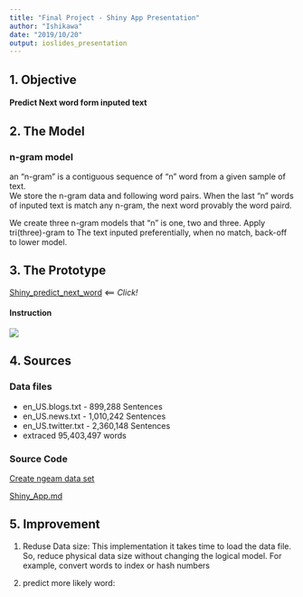 ---
title: "Final Project - Shiny App Presentation"
author: "Ishikawa"
date: "2019/10/20"
output: ioslides_presentation
---

## 1. Objective

#### Predict Next word form inputed text


## 2. The Model {.smaller}
### n-gram model

an "n-gram" is a contiguous sequence of "n" word from a given sample of text.  
We store the n-gram data and following word pairs. When the last "n" words of inputed text is match any n-gram, the next word provably the word paird.


We create three n-gram models that "n" is  one, two and three. Apply tri(three)-gram to The text inputed preferentially, when no match, back-off to lower model.

## 3. The Prototype

[Shiny_predict_next_word](tahttps://hr-ishikawa.shinyapps.io/Shiny_predict_next_word/)  <== *Click!*

#### Instruction

<div align="center">
<img src="./RStudio_Presen_next_word/NW3.PNG"><br/>
</div>

## 4. Sources

### Data files

- en_US.blogs.txt   -     899,288 Sentences
- en_US.news.txt    -   1,010,242 Sentences
- en_US.twitter.txt -   2,360,148 Sentences
- extraced 95,403,497 words

### Source Code  

[Create ngeam data set](https://hr-ishikawa.github.io/coursera/DataScienceSpecialization/10_Data_Science_Capstone/Final_Project/Final_Project_Create_ngram.html)


[Shiny_App.md](https://github.com/hr-ishikawa/coursera/blob/master/DataScienceSpecialization/10_Data_Science_Capstone/Final_Project/Shiny_App.md)

## 5. Improvement

1. Reduse Data size: This implementation it takes time to load the data file. So, reduce physical data size without changing the logical model. For example, convert words to index or hash numbers

2. predict more likely word: 




